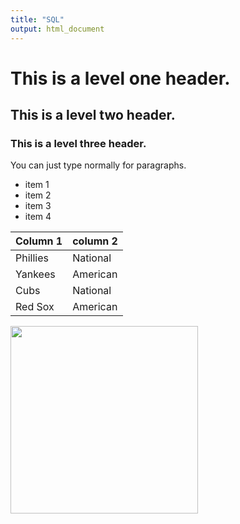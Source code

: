 ```yaml
---
title: "SQL"
output: html_document
---
```


# This is a level one header.
## This is a level two header.
### This is a level three header.

You can just type normally for paragraphs.

* item 1
* item 2
* item 3
* item 4

Column 1 | column 2
---|---
Phillies | National
Yankees | American
Cubs | National
Red Sox | American


<img src="Xanctum_galaxy.jpg" width="300"/>
